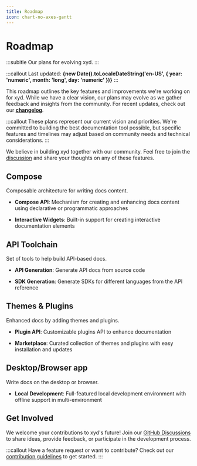 ```yaml
---
title: Roadmap
icon: chart-no-axes-gantt
---
```


# Roadmap
:::subitle
Our plans for evolving xyd.
:::

:::callout
Last updated: **{new Date().toLocaleDateString('en-US', { year: 'numeric', month: 'long', day: 'numeric' })}**
:::

This roadmap outlines the key features and improvements we're working on for xyd. While we have a clear vision,
our plans may evolve as we gather feedback and insights from the community. 
For recent updates, check out our **[changelog](/docs/development/changelog)**.

:::callout
These plans represent our current vision and priorities. We're committed to building the best documentation tool possible,
but specific features and timelines may adjust based on community needs and technical considerations.
:::

We believe in building xyd together with our community. 
Feel free to join the [discussion](https://github.com/livesession/xyd/discussions) and share your thoughts on any of these features.

## Compose

Composable architecture for writing docs content.

* **Compose API**: Mechanism for creating and enhancing docs content using declarative or programmatic approaches

* **Interactive Widgets**: Built-in support for creating interactive documentation elements

## API Toolchain

Set of tools to help build API-based docs.

* **API Generation**: Generate API docs from source code

* **SDK Generation**: Generate SDKs for different languages from the API reference

## Themes & Plugins

Enhanced docs by adding themes and plugins.

* **Plugin API**: Customizable plugins API to enhance documentation

* **Marketplace**: Curated collection of themes and plugins with easy installation and updates

## Desktop/Browser app

Write docs on the desktop or browser.

* **Local Development**: Full-featured local development environment with offline support in multi-environment

## Get Involved

We welcome your contributions to xyd's future! Join our [GitHub Discussions](https://github.com/livesession/xyd/discussions) to share ideas, provide feedback, or participate in the development process.

:::callout
Have a feature request or want to contribute? Check out our [contribution guidelines](https://github.com/livesession/xyd/blob/main/CONTRIBUTING.md) to get started.
:::
